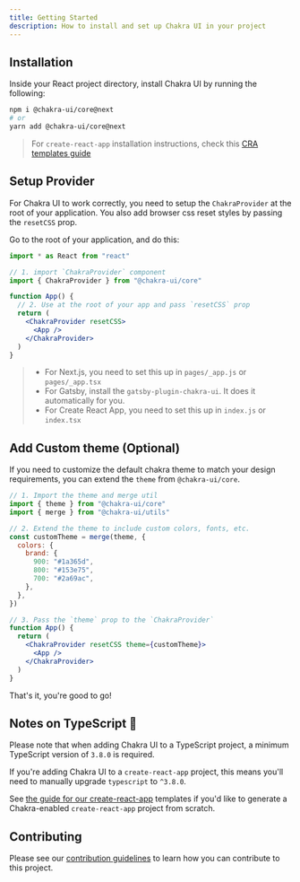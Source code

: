 ```yaml
---
title: Getting Started
description: How to install and set up Chakra UI in your project
---
```


## Installation

Inside your React project directory, install Chakra UI by running the following:

```bash
npm i @chakra-ui/core@next
# or
yarn add @chakra-ui/core@next
```

> For `create-react-app` installation instructions, check this
> [CRA templates guide](/guides/integrations/with-cra)

<carbon-ad></carbon-ad>

## Setup Provider

For Chakra UI to work correctly, you need to setup the `ChakraProvider` at the
root of your application. You also add browser css reset styles by passing the
`resetCSS` prop.

Go to the root of your application, and do this:

```jsx live=false
import * as React from "react"

// 1. import `ChakraProvider` component
import { ChakraProvider } from "@chakra-ui/core"

function App() {
  // 2. Use at the root of your app and pass `resetCSS` prop
  return (
    <ChakraProvider resetCSS>
      <App />
    </ChakraProvider>
  )
}
```

> - For Next.js, you need to set this up in `pages/_app.js` or `pages/_app.tsx`
> - For Gatsby, install the `gatsby-plugin-chakra-ui`. It does it automatically
>   for you.
> - For Create React App, you need to set this up in `index.js` or `index.tsx`

## Add Custom theme (Optional)

If you need to customize the default chakra theme to match your design
requirements, you can extend the `theme` from `@chakra-ui/core`.

```jsx live=false
// 1. Import the theme and merge util
import { theme } from "@chakra-ui/core"
import { merge } from "@chakra-ui/utils"

// 2. Extend the theme to include custom colors, fonts, etc.
const customTheme = merge(theme, {
  colors: {
    brand: {
      900: "#1a365d",
      800: "#153e75",
      700: "#2a69ac",
    },
  },
})

// 3. Pass the `theme` prop to the `ChakraProvider`
function App() {
  return (
    <ChakraProvider resetCSS theme={customTheme}>
      <App />
    </ChakraProvider>
  )
}
```

That's it, you're good to go!

## Notes on TypeScript 🚨

Please note that when adding Chakra UI to a TypeScript project, a minimum
TypeScript version of `3.8.0` is required.

If you're adding Chakra UI to a `create-react-app` project, this means you'll
need to manually upgrade `typescript` to `^3.8.0`.

See [the guide for our create-react-app](/guides/integrations/with-cra)
templates if you'd like to generate a Chakra-enabled `create-react-app` project
from scratch.

## Contributing

Please see our [contribution guidelines](/docs/contributing) to learn how you
can contribute to this project.
